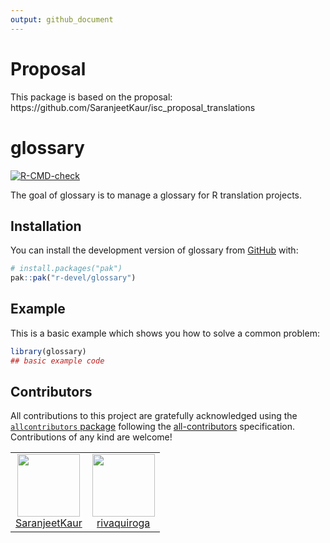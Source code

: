 ```yaml
---
output: github_document
---
```


<!-- README.md is generated from README.Rmd. Please edit that file -->

# Proposal

This package is based on the proposal: https://github.com/SaranjeetKaur/isc_proposal_translations

# glossary

<!-- badges: start -->
[![R-CMD-check](https://github.com/r-devel/glossary/actions/workflows/R-CMD-check.yaml/badge.svg)](https://github.com/r-devel/glossary/actions/workflows/R-CMD-check.yaml)
<!-- badges: end -->

The goal of glossary is to manage a glossary for R translation projects.

## Installation

You can install the development version of glossary from [GitHub](https://github.com/) with:

``` r
# install.packages("pak")
pak::pak("r-devel/glossary")
```

## Example

This is a basic example which shows you how to solve a common problem:

```r
library(glossary)
## basic example code
```

## Contributors


<!-- ALL-CONTRIBUTORS-LIST:START - Do not remove or modify this section -->
<!-- prettier-ignore-start -->
<!-- markdownlint-disable -->

All contributions to this project are gratefully acknowledged using the [`allcontributors` package](https://github.com/ropensci/allcontributors) following the [all-contributors](https://allcontributors.org) specification. Contributions of any kind are welcome!

<table>

<tr>
<td align="center">
<a href="https://github.com/SaranjeetKaur">
<img src="https://avatars.githubusercontent.com/u/28556616?v=4" width="100px;" alt=""/>
</a><br>
<a href="https://github.com/r-devel/glossary/commits?author=SaranjeetKaur">SaranjeetKaur</a>
</td>
<td align="center">
<a href="https://github.com/rivaquiroga">
<img src="https://avatars.githubusercontent.com/u/31421616?v=4" width="100px;" alt=""/>
</a><br>
<a href="https://github.com/r-devel/glossary/commits?author=rivaquiroga">rivaquiroga</a>
</td>
</tr>

</table>

<!-- markdownlint-enable -->
<!-- prettier-ignore-end -->
<!-- ALL-CONTRIBUTORS-LIST:END -->
